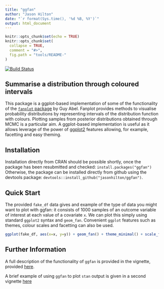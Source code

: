 ---
title: "ggfan"
author: "Jason Hilton"
date: "`r format(Sys.time(), '%d %B, %Y')`"
output: html_document
---

```{r setup, include=FALSE}
knitr::opts_chunk$set(echo = TRUE)
knitr::opts_chunk$set(
  collapse = TRUE,
  comment = "#>",
  fig.path = "tools/README-"
)
```

[![Build Status](https://travis-ci.org/jasonhilton/ggfan.svg?branch=master)](https://travis-ci.org/jasonhilton/ggfan)

## Summarise a distribution through coloured intervals

This package is a ggplot-based implementation of some of the functionality of the [`fanplot` package](https://gjabel.wordpress.com/category/r/fanplot/) by Guy Abel. Fanplot provides methods to visualise probability distributions by representing intervals of the distribution function with colours. Plotting samples from posterior distributions obtained through MCMC is a particular aim. A ggplot-based implementation is useful as it allows leverage of the power of [ggplot2](http://ggplot2.tidyverse.org/) features allowing, for example, facetting and easy theming.

## Installation
Installation directly from CRAN should be possible shortly, once the package has been resubmitted and checked:
`install.packages("ggfan")`
Otherwise, the package can be installed directly from github using the devtools package: `devtools::install_github("jasonhilton/ggfan")`. 

## Quick Start
The provided `fake_df` data gives and example of the type of data you might want to plot with ggfan: it consists of 1000 samples of an outcome variable of interest at each value of a covariate `x`.  We can plot this simply using standard `ggplot2` syntax and `geom_fan`.
Convenient `ggplot` features such as themes, colour scales and facetting can also be used.

```{r example, warning=FALSE, message=FALSE}
ggplot(fake_df, aes(x=x, y=y)) + geom_fan() + theme_minimal() + scale_fill_distiller(palette="Spectral")

```

## Further Information

A full description of the functionality of `ggfan` is provided in the vignette, provided [here](https://github.com/jasonhilton/ggfan/blob/master/vignettes/geom_fan.md). 

A brief example of using `ggfan` to plot `stan` output is given in a second vignette [here](https://github.com/jasonhilton/ggfan/blob/master/vignettes/ggfan_stan.md)




